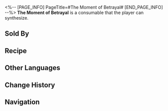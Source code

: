 <%-- [PAGE_INFO]
PageTitle=#The Moment of Betrayal#
[END_PAGE_INFO] --%>
{{Consumable Infobox
|id          = 402026
|image       = Item The Moment of Betrayal.png{{subst:void|<!--$UPLOAD:<<SpriteOutput/ItemFigures/402026.png>-<Item The Moment of Betrayal.png>-<Consumable Icons>>-->}}
|type        = Attack Consumables
|rarity      = 3
|effect      = Upon use, increases all allies' CRIT DMG by 36% for the next battle.
|description = You will always remember the trust and gentleness of that person, the persuasion and incitement from those people, and the surprised whisper from that person the moment you drew your dagger.
|effectType  = 
|effectType2 = 
|effectType3 = 
|recipe      = {{cx|Source missing}}
|source1     = [[Omni-Synthesizer]]
|source2     = [[Dreamscape Sales Store]]
|source3     = 
}}
{{Description|''"Et tu, my child?"''}}
'''The Moment of Betrayal''' is a consumable that the player can synthesize.

==Sold By==
{{Shop Availability}}

==Recipe==
{{Recipe
|type                          = Synthesis
|group                         = Consumable
|The Sound and the Fury (Item) = 1
|Confounding                   = 3
|Broken Dreams                 = 5
|sort                          = The Sound and the Fury (Item);Confounding;Broken Dreams
}}

==Other Languages==
{{Other Languages
|en   = The Moment of Betrayal
|zhs  = 选择背叛的刹那
|zht  = 選擇背叛的剎那
|ja   = 裏切りを選んだ瞬間
|ko   = 배반을 선택한 순간
|es   = El momento de la traición
|fr   = Moment de la trahison
|ru   = Момент предательства
|th   = ช่วงเวลาที่เลือกทรยศ
|vi   = Khoảnh Khắc Phản Bội
|de   = Moment des Verrats
|id   = The Moment of Betrayal
|pt   = O Momento da Traição
}}

==Change History==
{{Change History|2.0}}

==Navigation==
{{Consumable Navbox}}